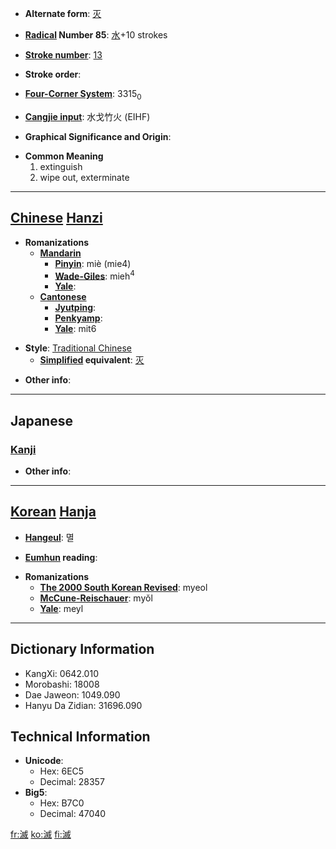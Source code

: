 * '''Alternate form''': [[灭]]

* '''[[Wiktionary:Chinese radical index| Radical]] Number 85''': [[Wiktionary:Chinese radical index 水|水]]+10 strokes

* '''[[Wiktionary:Chinese total strokes index|Stroke number]]''': [[Wiktionary:Chinese total strokes index 13|13]]

* '''Stroke order''': 

* '''[[Wiktionary:Chinese four corner index|Four-Corner System]]''': 3315<sub>0</sub>

* '''[[Wiktionary:Chinese Cangjie index|Cangjie input]]''': 水戈竹火 (EIHF)

* '''Graphical Significance and Origin''': 

* '''Common Meaning'''
*#extinguish
*# wipe out, exterminate


----

== [[Chinese]] [[Hanzi]] ==

* '''Romanizations'''
** '''[[Mandarin]]'''
*** '''[[Pinyin]]''': miè (mie4)
*** '''[[Wade-Giles]]''': mieh<sup>4</sup>
*** '''[[Yale]]''': 
** '''[[Cantonese]]'''
*** '''[[Jyutping]]''':
*** '''[[Penkyamp]]''': 
*** '''[[Yale]]''': mit6

* '''Style''': [[Traditional Chinese]] 
** '''[[Simplified Chinese|Simplified]] equivalent''': [[灭]]

* '''Other info''': 

----

==Japanese==
===[[Kanji]]===
{{kanji|on readings=[[めつ]] (metsu), [[べつ]] (betsu)
|kun readings=[[ほろびる]] (horobiru), [[ほろぼす]] (horobosu)
}}

* '''Other info''':  

----

== [[Korean]] [[Hanja]] ==

* '''[[Hangeul]]''': 멸

* '''[[Eumhun]] reading''': 

* '''Romanizations'''
** '''[[The 2000 South Korean Revised Romanization|The 2000 South Korean Revised]]''': myeol
** '''[[McCune-Reischauer]]''': myŏl
** '''[[Yale]]''': meyl

----

== Dictionary Information ==

* KangXi: 0642.010
* Morobashi: 18008
* Dae Jaweon: 1049.090
* Hanyu Da Zidian: 31696.090

== Technical Information ==

* '''Unicode''':
** Hex: 6EC5
** Decimal: 28357
* '''Big5''':
** Hex: B7C0
** Decimal: 47040

[[fr:滅]]
[[ko:滅]]
[[fi:滅]]